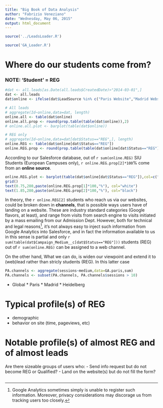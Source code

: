 ```yaml
---
title: "Big Book of Data Analysis"
author: "Fabrizio Veneziano"
date: "Wednesday, May 06, 2015"
output: html_document
---
```


```r
source('../LeadsLoader.R')
```

```r
source('GA_Loader.R')
```


# Where do our students come from?   
  
  
### NOTE: 'Student' = REG



```r
#dat <- all.leads[as.Date(all.leads$CreatedDate)>"2014-03-01",]
dat <- all.leads
dat$online <- ifelse(dat$LeadSource %in% c("Paris Website","Madrid Website","Heidelberg Website","Schiller.edu Website"),"Online","Offline")

# All leads
# aggregate(Id~online,data=dat, length)
online.all <- table(dat$online)
online.all.prop <- round(prop.table(table(dat$online)),2)
# online.all.plot <- barplot(table(dat$online))

# REG only
# aggregate(Id~online,data=dat[dat$Status=="REG",], length)
online.REG <- table(dat$online[dat$Status=="REG"])
online.REG.prop <- round(prop.table(table(dat$online[dat$Status=="REG"])),2)

```

According to our Salesforce database, out of `r sum(online.REG)` SIU Students (European Campuses only), `r online.REG.prop[2]*100`% come from an **online source**.

```r
online.REG.plot <- barplot(table(dat$online[dat$Status=="REG"]),col=c("darkblue","darkred"), main="Students (REG) by Source Type")
grid()
text(0.75,280,paste(online.REG.prop[1]*100,"%"), col="white")
text(1.85,280,paste(online.REG.prop[2]*100,"%"), col="black")

```

In theory, the `r online.REG[2]` students who reach us via our websites, could be broken down in **channels**, that is possible ways users have of landing on a website. These are industry standard categories (Google flavors, at least), and range from visits from search engine to visits initiated by a mass emailing from our Admission Dept. However, both for technical and legal reasons^[Google Analytics sometimes simply is unable to register such information. Moreover, privacy considerations may discorage us from tracking users too closely.], it's not always easy to inject such information from Google Analytics into Salesforce, and in fact the information available to us in this sense is partial and only `r sum(table(dat$Campaign_Medium__c[dat$Status=="REG"]))` students (REG) out of `r sum(online.REG)` can be assigned to a web channel.  
  
On the other hand, What we can do, is widen our viewpoint and extend it to (web)lead rather than stricly students (REG). In this latter case

```r

PA.channels <- aggregate(sessions~medium,data=GA.paris,sum)
PA.channels <- subset(PA.channels, PA.channels$sessions > 10)

```




  *  Global
    *  Paris
    *  Madrid
    *  Heidelberg

# Typical profile(s) of REG
- demographic
- behavior on site (time, pageviews, etc)

# Notable profile(s) of almost REG and of almost leads
Are there sizeable groups of users who:
- Send info request but do not become REG or Qualified?
- Land on the website(s) but do not fill the form?


```r

```


